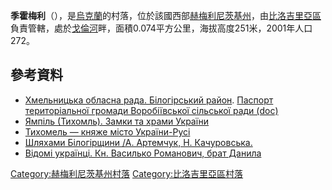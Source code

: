 {{coord|49|57|48|N|26|15|26|E|scale:100000|display=title}}

'''季霍梅利'''（{{lang-uk|Тихомель}}），是[[烏克蘭|烏克蘭]]的村落，位於該國西部[[赫梅利尼茨基州|赫梅利尼茨基州]]，由[[比洛吉里亞區|比洛吉里亞區]]負責管轄，處於[[戈倫河|戈倫河]]畔，面積0.074平方公里，海拔高度251米，2001年人口272。

==參考資料==
* [https://web.archive.org/web/20160413093228/http://oblrada.km.ua/district/show/14 Хмельницька обласна рада. Білогірський район]. [https://web.archive.org/web/20160305082329/http://oblrada.km.ua/userfiles/%D0%BF%D0%B0%D1%81%D0%BF%D0%BE%D1%80%D1%82%20%D0%92%D0%BE%D1%80%D0%BE%D0%B1%D1%96%D1%97%D0%B2%D1%81%D1%8C%D0%BA%D0%BE%D1%97%20%D1%81%D1%96%D0%BB%D1%8C%D1%81%D1%8C%D0%BA%D0%BE%D1%97%20%D1%80%D0%B0%D0%B4%D0%B8%20%D0%91%D1%96%D0%BB%D0%BE%D0%B3%D1%96%D1%80%D1%81%D1%8C%D0%BA%D0%B8%D0%B9%20%D1%80%D0%B0%D0%B9%D0%BE%D0%BD.doc Паспорт територіальної громади Воробіївської сільської ради (doc)]
* [http://www.castles.com.ua/jam.html Ямпіль (Тихомль). Замки та храми України]{{Wayback|url=http://www.castles.com.ua/jam.html |date=20160304202048 }}
* [http://kampot.org.ua/history/cikavo/rizne/tuxomel_ta_arianu.shtml Тихомель — княже місто України-Русі]{{Wayback|url=http://kampot.org.ua/history/cikavo/rizne/tuxomel_ta_arianu.shtml |date=20150923202738 }}
* [http://www.podillia.com.ua/bilogiria.pdf Шляхами Білогірщини /А. Артемчук, Н. Качуровська.]{{Wayback|url=http://www.podillia.com.ua/bilogiria.pdf |date=20160304133733 }}
* [http://www.ukrainians-world.org.ua/ukr/peoples/72a03550f8f5dd61/ Відомі українці. Кн. Василько Романович, брат Данила ]{{Wayback|url=http://www.ukrainians-world.org.ua/ukr/peoples/72a03550f8f5dd61/ |date=20160304201145 }}

{{DEFAULTSORT:Тихомель}}
[[Category:赫梅利尼茨基州村落|Category:赫梅利尼茨基州村落]]
[[Category:比洛吉里亞區村落|Category:比洛吉里亞區村落]]


{{Khmelnytskyi-geo-stub}}